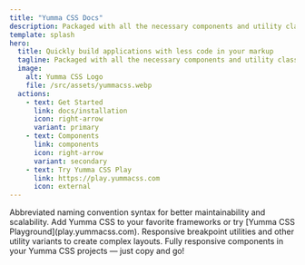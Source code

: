 ```yaml
---
title: "Yumma CSS Docs"
description: Packaged with all the necessary components and utility classes to facilitate the transition of your applications from development to production.
template: splash
hero:
  title: Quickly build applications with less code in your markup
  tagline: Packaged with all the necessary components and utility classes to facilitate the transition of your applications from development to production.
  image:
    alt: Yumma CSS Logo
    file: /src/assets/yummacss.webp
  actions:
    - text: Get Started
      link: docs/installation
      icon: right-arrow
      variant: primary
    - text: Components
      link: components
      icon: right-arrow
      variant: secondary
    - text: Try Yumma CSS Play
      link: https://play.yummacss.com
      icon: external
---
```



<CardGrid stagger>
  <Card title="Abbreviated syntax" icon="rocket">
    Abbreviated naming convention syntax for better maintainability and scalability.
  </Card>
  <Card title="Integrations" icon="heart">
    Add Yumma CSS to your favorite frameworks or try [Yumma CSS Playground](play.yummacss.com).
  </Card>
  <Card title="Responsive design" icon="external">
    Responsive breakpoint utilities and other utility variants to create complex layouts.
  </Card>
  <Card title="Components" icon="puzzle">
    Fully responsive components in your Yumma CSS projects — just copy and go!
  </Card>
</CardGrid>
